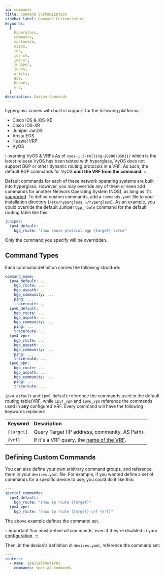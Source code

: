 ```yaml
---
id: commands
title: Command Customization
sidebar_label: Command Customization
keywords:
  [
    hyperglass,
    commands,
    customize,
    cisco,
    ios,
    ios-xe,
    ios-xr,
    juniper,
    junos,
    arista,
    eos,
    huawei,
    vrp,
  ]
description: Custom Commands
---
```


hyperglass comes with built in support for the following platforms:

- Cisco IOS & IOS-XE
- Cisco IOS-XR
- Juniper JunOS
- Arista EOS
- Huawei VRP
- VyOS

:::warning VyOS & VRFs
As of `vyos-1.3-rolling-202007050117` which is the latest release VyOS has been tested with hyperglass, VyOS does not support BGP or other dynamic routing protocols in a VRF. As such, the default BGP commands for VyOS **omit the VRF from the command**.
:::

Default commands for each of these network operating systems are built into hyperglass. However, you may override any of them or even add commands for another Network Operating System (NOS), as long as it's [supported](platforms). To define custom commands, add a `commands.yaml` file to your installation directory (`/etc/hyperglass`,
`~/hyperglass`). As an example, you could override the default Juniper `bgp_route` command for the default routing table like this:

```yaml
juniper:
  ipv4_default:
    bgp_route: "show route protocol bgp {target} terse"
```

Only the command you specify will be overridden.

## Command Types

Each command definition carries the following structure:

```yaml title="commands.yaml"
command_name:
  ipv4_default: ...
    bgp_route: ...
    bgp_aspath: ...
    bgp_community: ...
    ping: ...
    traceroute: ...
  ipv6_default:
    bgp_route: ...
    bgp_aspath: ...
    bgp_community: ...
    ping: ...
    traceroute: ...
  ipv4_vpn:
    bgp_route: ...
    bgp_aspath: ...
    bgp_community: ...
    ping: ...
    traceroute: ...
  ipv6_vpn:
    bgp_route: ...
    bgp_aspath: ...
    bgp_community: ...
    ping: ...
    traceroute: ...
```

`ipv4_default` and `ipv6_default` reference the commands used in the default routing table/VRF, while `ipv4_vpn` and `ipv6_vpn` reference the commands used in **any** configured VRF. Every command will have the following keywords replaced:

| Keyword    | Description                                                      |
| :--------- | :--------------------------------------------------------------- |
| `{target}` | Query Target (IP address, community, AS Path).                   |
| `{vrf}`    | If it's a VRF query, the [name of the VRF](adding-devices#vrfs). |

## Defining Custom Commands

You can also define your own arbitrary command groups, and reference them in your `devices.yaml` file. For example, if you wanted define a set of commands for a specific device to use, you could do it like this:

```yaml title=commands.yaml
---
special_commands:
  ipv4_default:
    bgp_route: "show ip route {target}"
  ipv4_vpn:
    bgp_route: "show ip route {target} vrf {vrf}"
```

The above example defines the command set.

:::important
You must define _all_ commands, even if they're disabled in your [configuration](query-settings).
:::

Then, in the device's definition in `devices.yaml`, reference the command set:

```yaml {5} title=devices.yaml
---
routers:
  - name: specialrouter01
    commands: special_commands
```
